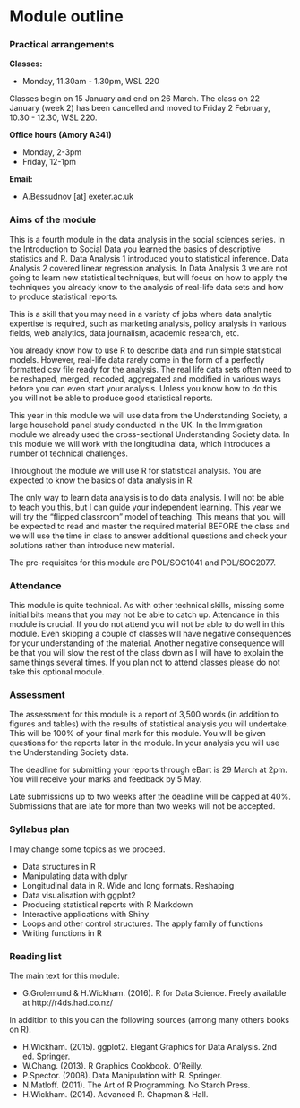 # Module outline

### Practical arrangements

**Classes:**

* Monday, 11.30am - 1.30pm, WSL 220

Classes begin on 15 January and end on 26 March. The class on 22 January (week 2) has been cancelled and moved to Friday 2 February, 10.30 - 12.30, WSL 220. 


**Office hours (Amory A341)**

* Monday, 2-3pm
* Friday, 12-1pm

**Email:**

* A.Bessudnov [at] exeter.ac.uk


### Aims of the module

This is a fourth module in the data analysis in the social sciences series. In the Introduction to Social Data you learned the basics of descriptive statistics and R. Data Analysis 1 introduced you to statistical inference. Data Analysis 2 covered linear regression analysis. In Data Analysis 3 we are not going to learn new statistical techniques, but will focus on how to apply the techniques you already know to the analysis of real-life data sets and how to produce statistical reports.

This is a skill that you may need in a variety of jobs where data analytic expertise is required, such as marketing analysis, policy analysis in various fields, web analytics, data journalism, academic research, etc.

You already know how to use R to describe data and run simple statistical models. However, real-life data rarely come in the form of a perfectly formatted csv file ready for the analysis. The real life data sets often need to be reshaped, merged, recoded, aggregated and modified in various ways before you can even start your analysis. Unless you know how to do this you will not be able to produce good statistical reports.

This year in this module we will use data from the Understanding Society, a large household panel study conducted in the UK. In the Immigration module we already used the cross-sectional Understanding Society data. In this module we will work with the longitudinal data, which introduces a number of technical challenges.

Throughout the module we will use R for statistical analysis. You are expected to know the basics of data analysis in R.

The only way to learn data analysis is to do data analysis. I will not be able to teach you this, but I can guide your independent learning. This year we will try the "flipped classroom" model of teaching. This means that you will be expected to read and master the required material BEFORE the class and we will use the time in class to answer additional questions and check your solutions rather than introduce new material.

The pre-requisites for this module are POL/SOC1041 and POL/SOC2077.

### Attendance

This module is quite technical. As with other technical skills, missing some initial bits means that you may not be able to catch up. Attendance in this module is crucial. If you do not attend you will not be able to do well in this module. Even skipping a couple of classes will have negative consequences for your understanding of the material. Another negative consequence will be that you will slow the rest of the class down as I will have to explain the same things several times. If you plan not to attend classes please do not take this optional module.

### Assessment

The assessment for this module is a report of 3,500 words (in addition to figures and tables) with the results of statistical analysis you will undertake. This will be 100\% of your final mark for this module. You will be given questions for the reports later in the module. In your analysis you will use the Understanding Society data.

The deadline for submitting your reports through eBart is 29 March at 2pm. You will receive your marks and feedback by 5 May.

Late submissions up to two weeks after the deadline will be capped at 40\%. Submissions that are late for more than two weeks will not be accepted.


### Syllabus plan

I may change some topics as we proceed.


* Data structures in R
* Manipulating data with dplyr
* Longitudinal data in R. Wide and long formats. Reshaping
* Data visualisation with ggplot2
* Producing statistical reports with R Markdown
* Interactive applications with Shiny
* Loops and other control structures. The apply family of functions
* Writing functions in R

### Reading list

The main text for this module:

* G.Grolemund & H.Wickham. (2016). R for Data Science. Freely available at http://r4ds.had.co.nz/

In addition to this you can the following sources (among many others books on R).

* H.Wickham. (2015). ggplot2. Elegant Graphics for Data Analysis. 2nd ed. Springer.
* W.Chang. (2013). R Graphics Cookbook. O'Reilly.
* P.Spector. (2008). Data Manipulation with R. Springer.
* N.Matloff. (2011). The Art of R Programming. No Starch Press.
* H.Wickham. (2014). Advanced R. Chapman & Hall.
